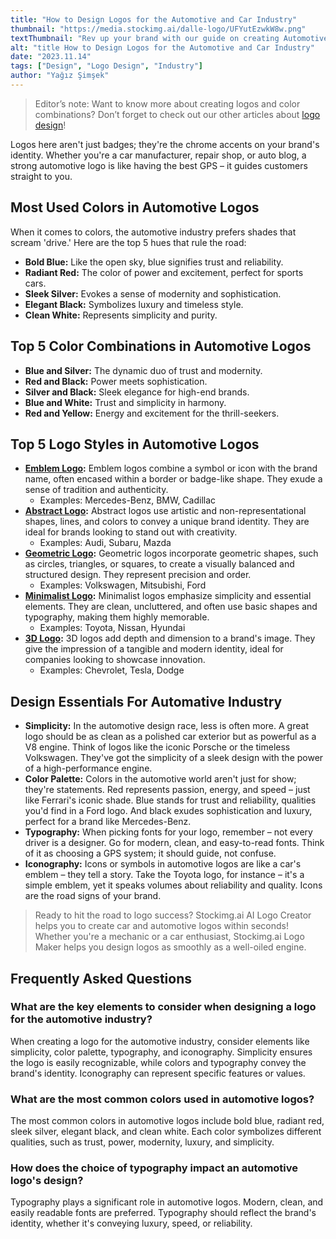 ```yaml
---
title: "How to Design Logos for the Automotive and Car Industry"
thumbnail: "https://media.stockimg.ai/dalle-logo/UFYutEzwkW8w.png"
textThumbnail: "Rev up your brand with our guide on creating Automotive Logos. Discover top colors, styles, and FAQs. Check out examples and steer your brand to recognition! Drive your logo success now!"
alt: "title How to Design Logos for the Automotive and Car Industry"
date: "2023.11.14"
tags: ["Design", "Logo Design", "Industry"]
author: "Yağız Şimşek"
---
```


<CustomImage
  src="https://raw.githubusercontent.com/Abdurrahman-Subh/mdx-blog/main/images/title-logo-automative.png"
  alt="The robot brings back the best martini ever and says to the man, What’s your IQ? The guy says, 148."
/>

> Editor’s note: Want to know more about creating logos and color combinations? Don’t forget to check out our other articles about [logo design](https://stockimg.ai/blog/logo-design)!

Logos here aren't just badges; they're the chrome accents on your brand's identity. Whether you're a car manufacturer, repair shop, or auto blog, a strong automotive logo is like having the best GPS – it guides customers straight to you.

## Most Used Colors in Automotive Logos
When it comes to colors, the automotive industry prefers shades that scream 'drive.' Here are the top 5 hues that rule the road:

-	**Bold Blue:** Like the open sky, blue signifies trust and reliability.
-	**Radiant Red:** The color of power and excitement, perfect for sports cars.
-	**Sleek Silver:** Evokes a sense of modernity and sophistication.
-	**Elegant Black:** Symbolizes luxury and timeless style.
-	**Clean White:** Represents simplicity and purity.

## Top 5 Color Combinations in Automotive Logos
- **Blue and Silver:** The dynamic duo of trust and modernity.
- **Red and Black:** Power meets sophistication.
-	**Silver and Black:** Sleek elegance for high-end brands.
-	**Blue and White:** Trust and simplicity in harmony.
-	**Red and Yellow:** Energy and excitement for the thrill-seekers.

## Top 5 Logo Styles in Automotive Logos
- **[Emblem Logo](https://stockimg.ai/blog/design/how-to-design-emblem-logos):** Emblem logos combine a symbol or icon with the brand name, often encased within a border or badge-like shape. They exude a sense of tradition and authenticity.
  - Examples: Mercedes-Benz, BMW, Cadillac
- **[Abstract Logo](https://stockimg.ai/blog/design/how-to-design-abstract-logos):** Abstract logos use artistic and non-representational shapes, lines, and colors to convey a unique brand identity. They are ideal for brands looking to stand out with creativity.
  - Examples: Audi, Subaru, Mazda
- **[Geometric Logo](https://stockimg.ai/blog/design/how-to-design-geometric-logos):** Geometric logos incorporate geometric shapes, such as circles, triangles, or squares, to create a visually balanced and structured design. They represent precision and order.
  - Examples: Volkswagen, Mitsubishi, Ford
- **[Minimalist Logo](https://stockimg.ai/blog/design/how-to-design-minimalist-logos):** Minimalist logos emphasize simplicity and essential elements. They are clean, uncluttered, and often use basic shapes and typography, making them highly memorable.
  - Examples: Toyota, Nissan, Hyundai
- **[3D Logo](https://stockimg.ai/blog/design/how-to-design-3d-logos):** 3D logos add depth and dimension to a brand's image. They give the impression of a tangible and modern identity, ideal for companies looking to showcase innovation.
  - Examples: Chevrolet, Tesla, Dodge

## Design Essentials For Automative Industry
- **Simplicity:** In the automotive design race, less is often more. A great logo should be as clean as a polished car exterior but as powerful as a V8 engine. Think of logos like the iconic Porsche or the timeless Volkswagen. They've got the simplicity of a sleek design with the power of a high-performance engine.
-	**Color Palette:** Colors in the automotive world aren't just for show; they're statements. Red represents passion, energy, and speed – just like Ferrari's iconic shade. Blue stands for trust and reliability, qualities you'd find in a Ford logo. And black exudes sophistication and luxury, perfect for a brand like Mercedes-Benz.
- **Typography:** When picking fonts for your logo, remember – not every driver is a designer. Go for modern, clean, and easy-to-read fonts. Think of it as choosing a GPS system; it should guide, not confuse.
-	**Iconography:** Icons or symbols in automotive logos are like a car's emblem – they tell a story. Take the Toyota logo, for instance – it's a simple emblem, yet it speaks volumes about reliability and quality. Icons are the road signs of your brand.

> Ready to hit the road to logo success? Stockimg.ai AI Logo Creator helps you to create car and automotive logos within seconds! Whether you're a mechanic or a car enthusiast, Stockimg.ai Logo Maker helps you design logos as smoothly as a well-oiled engine.

## Frequently Asked Questions
### What are the key elements to consider when designing a logo for the automotive industry?
When creating a logo for the automotive industry, consider elements like simplicity, color palette, typography, and iconography. Simplicity ensures the logo is easily recognizable, while colors and typography convey the brand's identity. Iconography can represent specific features or values.
### What are the most common colors used in automotive logos?
The most common colors in automotive logos include bold blue, radiant red, sleek silver, elegant black, and clean white. Each color symbolizes different qualities, such as trust, power, modernity, luxury, and simplicity.
### How does the choice of typography impact an automotive logo's design?
Typography plays a significant role in automotive logos. Modern, clean, and easily readable fonts are preferred. Typography should reflect the brand's identity, whether it's conveying luxury, speed, or reliability.
